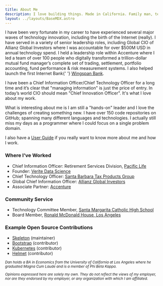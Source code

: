 ```yaml
---
title: About Me
description: I love building things. Made in California. Family man, technologist and Hacker News aficionado. Eternally curious.
layout: ../layouts/BaseMDX.astro
---
```


I have been very fortunate in my career to have experienced several major waves of technology innovation, including the birth of the Internet (really). I have served in a variety of senior leadership roles, including Global CIO of Allianz Global Investors where I was accountable for over $500M USD in annual technology spend. I held a leadership role within Accenture where I led a team of over 100 people who digitally transformed a trillion-dollar mutual fund manager’s complete set of trading, settlement, portfolio accounting, fund performance & risk measurement systems. I also helped launch the first Internet Bank{' '} [Wingspan Bank](https://en.wikipedia.org/wiki/Wingspan_Bank).

I have been a Chief Information Officer/Chief Technology Officer for a long time and it’s clear that "managing information" is just the price of entry. In today’s world CIO should mean "Chief Innovation Officer". It's what I love about my work.

What is interesting about me is I am still a "hands-on" leader and I love the challenges of creating something new. I have over 150 code repositories on GitHub; spanning many different languages and technologies. I actually still miss my days as a programmer where I could focus on a single problem domain.

I also have a [User Guide](https://dstroot.github.io/readme/) if you really want to know more about me and how I work.

### Where I’ve Worked

- Chief Information Officer: Retirement Services Division, [Pacific Life](https://www.pacificlife.com/)
- Founder: [Verite Data Science](https://veritedatascience.com/)
- Chief Technology Officer: [Santa Barbara Tax Products Group](https://www.sbtpg.com/)
- Global Chief Information Officer: [Allianz Global Investors](https://www.allianzgi.com/)
- Associate Partner: [Accenture](https://www.accenture.com/us-en)

### Community Service

- Technology Committee Member, [Santa Margarita Catholic High School](https://www.smhs.org/)
- Board Member, [Ronald McDonald House, Los Angeles](https://rmhcsc.org/)

### Example Open Source Contributions

- [Skeleton](https://github.com/dstroot/skeleton) (maintainer)
- [Bootstrap](https://getbootstrap.com/) (contributor)
- [Kubernetes](https://kubernetes.io/) (contributor)
- [Helmet](https://helmetjs.github.io/) (contributor)

<small className="mt-6">

_Dan holds a BA in Economics from the University of California at Los Angeles where he graduated Magna Cum Laude and is a member of Phi Beta Kappa._

_Opinions expressed here are solely my own. They do not reflect the views of my employer, nor are they endorsed by my employer, or any organization with which I am affiliated._

</small>
